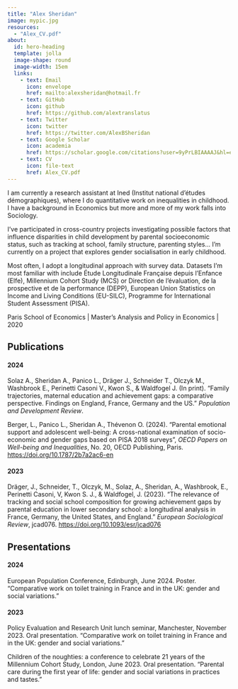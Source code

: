 ---
title: "Alex Sheridan"
image: mypic.jpg
resources: 
  - "Alex_CV.pdf"
about:
  id: hero-heading
  template: jolla
  image-shape: round
  image-width: 15em
  links: 
    - text: Email
      icon: envelope
      href: mailto:alexsheridan@hotmail.fr
    - text: GitHub
      icon: github
      href: https://github.com/alextranslatus
    - text: Twitter
      icon: twitter
      href: https://twitter.com/AlexBSheridan
    - text: Google Scholar
      icon: academia
      href: https://scholar.google.com/citations?user=9yPrLBIAAAAJ&hl=en&oi=sra
    - text: CV
      icon: file-text
      href: Alex_CV.pdf
---

::: {#hero-heading}
I am currently a research assistant at Ined (Institut national d'études démographiques), where I do quantitative work on inequalities in childhood. I have a background in Economics but more and more of my work falls into Sociology.

I've participated in cross-country projects investigating possible factors that influence disparities in child development by parental socioeconomic status, such as tracking at school, family structure, parenting styles... I'm currently on a project that explores gender socialisation in early childhood.

Most often, I adopt a longitudinal approach with survey data. Datasets I'm most familiar with include Étude Longitudinale Française depuis l'Enfance (Elfe), Millennium Cohort Study (MCS) or Direction de l'évaluation, de la prospective et de la performance (DEPP), European Union Statistics on Income and Living Conditions (EU-SILC), Programme for International Student Assessment (PISA).

Paris School of Economics | Master's Analysis and Policy in Economics | 2020
:::

## Publications

#### 2024

Solaz A., Sheridan A., Panico L., Dräger J., Schneider T., Olczyk M., Washbrook E., Perinetti Casoni V., Kwon S., & Waldfogel J. (In print). “Family trajectories, maternal education and achievement gaps: a comparative perspective. Findings on England, France, Germany and the US." *Population and Development Review*.

Berger, L., Panico L., Sheridan A., Thévenon O. (2024). "Parental emotional support and adolescent well-being: A cross-national examination of socio-economic and gender gaps based on PISA 2018 surveys", *OECD Papers on Well-being and Inequalities*, No. 20, OECD Publishing, Paris.  <https://doi.org/10.1787/2b7a2ac6-en>

#### 2023

Dräger, J., Schneider, T., Olczyk, M., Solaz, A., Sheridan, A., Washbrook, E., Perinetti Casoni, V, Kwon S. J., & Waldfogel, J. (2023). “The relevance of tracking and social school composition for growing achievement gaps by parental education in lower secondary school: a longitudinal analysis in France, Germany, the United States, and England." *European Sociological Review*, jcad076. <https://doi.org/10.1093/esr/jcad076>


## Presentations

#### 2024

European Population Conference, Edinburgh, June 2024. Poster. “Comparative work on toilet training in France and in the UK: gender and social variations."

#### 2023

Policy Evaluation and Research Unit lunch seminar, Manchester, November 2023. Oral presentation. “Comparative work on toilet training in France and in the UK: gender and social variations."

Children of the noughties: a conference to celebrate 21 years of the Millennium Cohort Study, London, June 2023. Oral presentation. “Parental care during the first year of life: gender and social variations in practices and tastes."